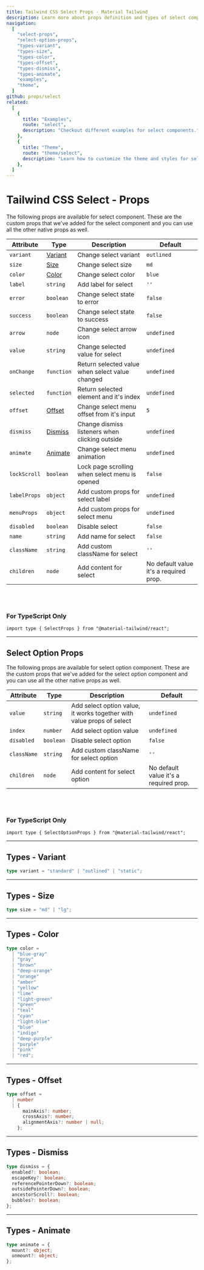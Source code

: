 ```yaml
---
title: Tailwind CSS Select Props - Material Tailwind
description: Learn more about props definition and types of select component.
navigation:
  [
    "select-props",
    "select-option-props",
    "types-variant",
    "types-size",
    "types-color",
    "types-offset",
    "types-dismiss",
    "types-animate",
    "examples",
    "theme",
  ]
github: props/select
related:
  [
    {
      title: "Examples",
      route: "select",
      description: "Checkout different examples for select components.",
    },
    {
      title: "Theme",
      route: "theme/select",
      description: "Learn how to customize the theme and styles for select components.",
    },
  ]
---
```


# Tailwind CSS Select - Props

<span id="select-props" className="scroll-mt-48" />
The following props are available for select component. These are the custom props
that we've added for the select component and you can use all the other
native props as well.

| Attribute    | Type                      | Description                                     | Default                                |
| ------------ | ------------------------- | ----------------------------------------------- | -------------------------------------- |
| `variant`    | [Variant](#types-variant) | Change select variant                           | <Code>outlined</Code>                  |
| `size`       | [Size](#types-size)       | Change select size                              | <Code>md</Code>                        |
| `color`      | [Color](#types-color)     | Change select color                             | <Code>blue</Code>                      |
| `label`      | <Code>string</Code>       | Add label for select                            | `''`                                   |
| `error`      | <Code>boolean</Code>      | Change select state to error                    | <Code>false</Code>                     |
| `success`    | <Code>boolean</Code>      | Change select state to success                  | <Code>false</Code>                     |
| `arrow`      | <Code>node</Code>         | Change select arrow icon                        | <Code>undefined</Code>                 |
| `value`      | <Code>string</Code>       | Change selected value for select                | <Code>undefined</Code>                 |
| `onChange`   | <Code>function</Code>     | Return selected value when select value changed | <Code>undefined</Code>                 |
| `selected`   | <Code>function</Code>     | Return selected element and it's index          | <Code>undefined</Code>                 |
| `offset`     | [Offset](#types-offset)   | Change select menu offset from it's input       | <Code>5</Code>                         |
| `dismiss`    | [Dismiss](#types-dismiss) | Change dismiss listeners when clicking outside  | <Code>undefined</Code>                 |
| `animate`    | [Animate](#types-animate) | Change select menu animation                    | <Code>undefined</Code>                 |
| `lockScroll` | <Code>boolean</Code>      | Lock page scrolling when select menu is opened  | <Code>false</Code>                     |
| `labelProps` | <Code>object</Code>       | Add custom props for select label               | <Code>undefined</Code>                 |
| `menuProps`  | <Code>object</Code>       | Add custom props for select menu                | <Code>undefined</Code>                 |
| `disabled`   | <Code>boolean</Code>      | Disable select                                  | <Code>false</Code>                     |
| `name`       | <Code>string</Code>       | Add name for select                             | <Code>false</Code>                     |
| `className`  | <Code>string</Code>       | Add custom className for select                 | `''`                                   |
| `children`   | <Code>node</Code>         | Add content for select                          | No default value it's a required prop. |

<br />
<br />

### For TypeScript Only

```tsx
import type { SelectProps } from "@material-tailwind/react";
```

---

## Select Option Props

<span id="select-option-props" className="scroll-mt-48" />
The following props are available for select option component. These are the custom
props that we've added for the select option component and you can use
all the other native props as well.

| Attribute   | Type                 | Description                                                           | Default                                |
| ----------- | -------------------- | --------------------------------------------------------------------- | -------------------------------------- |
| `value`     | <Code>string</Code>  | Add select option value, it works together with value props of select | <Code>undefined</Code>                 |
| `index`     | <Code>number</Code>  | Add select option value                                               | <Code>undefined</Code>                 |
| `disabled`  | <Code>boolean</Code> | Disable select option                                                 | <Code>false</Code>                     |
| `className` | <Code>string</Code>  | Add custom className for select option                                | `''`                                   |
| `children`  | <Code>node</Code>    | Add content for select option                                         | No default value it's a required prop. |

<br />
<br />

### For TypeScript Only

```tsx
import type { SelectOptionProps } from "@material-tailwind/react";
```

---

## Types - Variant

<span id="types-variant" className="scroll-mt-48" />

```ts
type variant = "standard" | "outlined" | "static";
```

---

## Types - Size

<span id="types-size" className="scroll-mt-48" />

```ts
type size = "md" | "lg";
```

---

## Types - Color

<span id="types-color" className="scroll-mt-48" />

```ts
type color =
  | "blue-gray"
  | "gray"
  | "brown"
  | "deep-orange"
  | "orange"
  | "amber"
  | "yellow"
  | "lime"
  | "light-green"
  | "green"
  | "teal"
  | "cyan"
  | "light-blue"
  | "blue"
  | "indigo"
  | "deep-purple"
  | "purple"
  | "pink"
  | "red";
```

---

## Types - Offset

<span id="types-offset" className="scroll-mt-48" />

```ts
type offset =
  | number
  | {
      mainAxis?: number;
      crossAxis?: number;
      alignmentAxis?: number | null;
    };
```

---

## Types - Dismiss

<span id="types-dismiss" className="scroll-mt-48" />

```ts
type dismiss = {
  enabled?: boolean;
  escapeKey?: boolean;
  referencePointerDown?: boolean;
  outsidePointerDown?: boolean;
  ancestorScroll?: boolean;
  bubbles?: boolean;
};
```

---

## Types - Animate

<span id="types-animate" className="scroll-mt-48" />

```ts
type animate = {
  mount?: object;
  unmount?: object;
};
```

<span id="examples" className="scroll-mt-48" />
<span id="theme" className="scroll-mt-48" />
